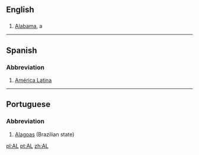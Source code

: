 ==English==

==={{Abbreviation}}===
#[[Alabama]], a {{USstate}}
----
==Spanish==
===Abbreviation===
#[[América Latina]]
----
==Portuguese==
===Abbreviation===
#[[Alagoas]] (Brazilian state)

[[pl:AL]]
[[pt:AL]]
[[zh:AL]]